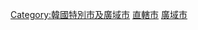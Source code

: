 {{DEFAULTSORT:Gwangju Gwangyeoksi}}
{{Commonscat|Gwangju}}
{{catmore}}

[[Category:韓國特別市及廣域市|Category:韓國特別市及廣域市]]
[[Category:1986年韓國建立|直轄市]]
[[Category:1995年韓國建立|廣域市]]